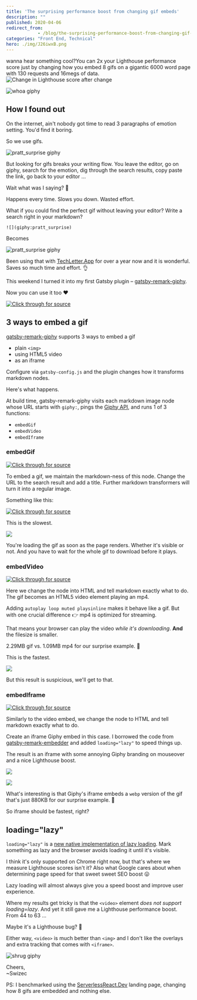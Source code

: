 ```yaml
---
title: 'The surprising performance boost from changing gif embeds'
description: ""
published: 2020-04-06
redirect_from: 
            - /blog/the-surprising-performance-boost-from-changing-gif-embeds/swizec/9365
categories: "Front End, Technical"
hero: ./img/J26iwxB.png
---
```

wanna hear something cool?You can 2x your Lighthouse performance score just by changing how you embed 8 gifs on a gigantic 6000 word page with 130 requests and 16megs of data.![Change in Lighthouse score after change](./img/J26iwxB.png)



![whoa giphy](./img/media-3o6gDPXMNxFhvHdcf6-giphy.gif)



## How I found out



On the internet, ain&#x27;t nobody got time to read 3 paragraphs of emotion setting. You&#x27;d find it boring.



So we use gifs.



![pratt_surprise giphy](./img/media-90F8aUepslB84-giphy.gif)



But looking for gifs breaks your writing flow. You leave the editor, go on giphy, search for the emotion, dig through the search results, copy paste the link, go back to your editor ...



Wait what was I saying? 🤔



Happens every time. Slows you down. Wasted effort.



What if you could find the perfect gif without leaving your editor? Write a search right in your markdown?



`![](giphy:pratt_surprise)`



Becomes



![pratt_surprise giphy](./img/media-90F8aUepslB84-giphy.gif)



Been using that with [TechLetter.App](https://techletter.app) for over a year now and it is wonderful. Saves so much time and effort. 👌



This weekend I turned it into my first Gatsby plugin – [gatsby-remark-giphy](https://github.com/Swizec/gatsby-remark-giphy).



Now you can use it too ❤️





[![Click through for source](./img/techletter.app-screenshot-1586186299871.png)](https://twitter.com/Swizec/status/1246595122197721088)





## 3 ways to embed a gif



[gatsby-remark-giphy](https://github.com/Swizec/gatsby-remark-giphy) supports 3 ways to embed a gif



- plain `<img>`
- using HTML5 video
- as an iframe



Configure via `gatsby-config.js` and the plugin changes how it transforms markdown nodes.



Here&#x27;s what happens.



At build time, gatsby-remark-giphy visits each markdown image node whose URL starts with `giphy:`, pings the [Giphy API](https://developers.giphy.com/), and runs 1 of 3 functions:



- `embedGif`
- `embedVideo`
- `embedIframe`



### embedGif



[![Click through for source](./img/techletter.app-screenshot-1586186176114.png)](https://carbon.now.sh/?bg=rgba(255,255,255,1)&amp;t=seti&amp;l=typescript&amp;ds=true&amp;wc=true&amp;wa=true&amp;pv=48px&amp;ph=32px&amp;ln=false&amp;code=function%20embedGif(imageNode%2C%20giphy%3A%20GIFObject)%20%7B%0A%20%20%20%20const%20search%20%3D%20imageNode.url.replace(%2F%5Egiphy%3A%2F%2C%20%22%22)%3B%0A%0A%20%20%20%20imageNode.alt%20%3D%20search%3B%0A%20%20%20%20imageNode.url%20%3D%20giphy.images.downsized_large.url%3B%0A%20%20%20%20imageNode.title%20%3D%20imageNode.title%20%7C%7C%20search%3B%0A%0A%20%20%20%20return%20imageNode%3B%0A%7D)



To embed a gif, we maintain the markdown-ness of this node. Change the URL to the search result and add a title. Further markdown transformers will turn it into a regular image.



Something like this:



[![Click through for source](./img/techletter.app-screenshot-1586186176604.png)](https://carbon.now.sh/?bg=rgba(255,255,255,1)&amp;t=seti&amp;l=html&amp;ds=true&amp;wc=true&amp;wa=true&amp;pv=48px&amp;ph=32px&amp;ln=false&amp;code=%3Cimg%20src%3D%22https%3A%2F%2Fmedia.giphy.com%2Fmedia%2F5VKbvrjxpVJCM%2Fgiphy.gif%22%20alt%3D%22search%22%20%2F%3E)



This is the slowest.



![](./img/9543257d7dd2cbf88a0009844cbe7e2900309101-68747470733a2f2f692e696d6775722e636f6d2f6c6852647169452e706e67.png)



You&#x27;re loading the gif as soon as the page renders. Whether it&#x27;s visible or not. And you have to wait for the whole gif to download before it plays.



### embedVideo



[![Click through for source](./img/YNQOHBz.png)](https://carbon.now.sh/?bg=rgba(255,255,255,1)&amp;t=seti&amp;l=typescript&amp;ds=true&amp;wc=true&amp;wa=true&amp;pv=48px&amp;ph=32px&amp;ln=false&amp;code=function%20embedVideo(imageNode%2C%20giphy%3A%20GIFObject%2C%20embedWidth)%20%7B%0A%20%20%20%20const%20srcHTML%20%3D%20%60%3Csource%20src%3D%24%7Bgiphy.images.looping.mp4%7D%20type%3D%22video%2Fmp4%22%20%2F%3E%60%3B%0A%0A%20%20%20%20imageNode.type%20%3D%20%22html%22%3B%0A%20%20%20%20imageNode.children%20%3D%20undefined%3B%0A%20%20%20%20imageNode.value%20%3D%20%60%3Cvideo%20style%3D%22margin%3A%20auto%20auto%3B%20display%3A%20block%3B%20max-width%3A%20%24%7BembedWidth%7D%22%20autoplay%20loop%20muted%20playsinline%20loading%3D%22lazy%22%3E%0A%20%20%20%20%20%20%20%20%20%20%20%20%24%7BsrcHTML%7D%0A%20%20%20%20%20%20%20%20%3C%2Fvideo%3E%60%3B%0A%0A%20%20%20%20return%20imageNode%3B%0A%7D)



Here we change the node into HTML and tell markdown exactly what to do. The gif becomes an HTML5 video element playing an mp4.



Adding `autoplay loop muted playsinline` makes it behave like a gif. But with one crucial difference 👉 mp4 is optimized for streaming.



That means your browser can play the video _while it&#x27;s downloading_. **And** the filesize is smaller.



2.29MB gif vs. 1.09MB mp4 for our surprise example. 🤯



This is the fastest.



![](./img/f04e81be56821573c3b13431282e080864c48c94-68747470733a2f2f692e696d6775722e636f6d2f6e305a32536c562e706e67.png)



But this result is suspicious, we&#x27;ll get to that.



### embedIframe



[![Click through for source](./img/5W1qqqc.png)](https://carbon.now.sh/?bg=rgba(255%2C255%2C255%2C1)&amp;t=seti&amp;wt=none&amp;l=typescript&amp;ds=true&amp;dsyoff=20px&amp;dsblur=68px&amp;wc=true&amp;wa=true&amp;pv=48px&amp;ph=32px&amp;ln=false&amp;fl=1&amp;fm=Hack&amp;fs=14px&amp;lh=133%25&amp;si=false&amp;es=2x&amp;wm=false&amp;code=function%2520embedIframe(imageNode%252C%2520giphy%253A%2520GIFObject%252C%2520embedWidth)%2520%257B%250A%2520%2520%2520%2520const%2520responsivePadding%2520%253D%2520Math.round(%250A%2520%2520%2520%2520%2520%2520%2520%2520(Number(giphy.images.original.height)%2520%252F%250A%2520%2520%2520%2520%2520%2520%2520%2520%2520%2520%2520%2520Number(giphy.images.original.width))%2520*%250A%2520%2520%2520%2520%2520%2520%2520%2520%2520%2520%2520%2520Number(embedWidth.replace(%2522%2525%2522%252C%2520%2522%2522))%250A%2520%2520%2520%2520)%253B%250A%250A%2520%2520%2520%2520imageNode.type%2520%253D%2520%2522html%2522%253B%250A%2520%2520%2520%2520imageNode.children%2520%253D%2520undefined%253B%250A%2520%2520%2520%2520imageNode.value%2520%253D%2520%2560%253Cdiv%2520style%253D%2522width%253A%2524%257BembedWidth%257D%253Bheight%253A0%253Bpadding-bottom%253A%2524%257BresponsivePadding%257D%2525%253Bposition%253Arelative%253Bmargin%253A%25200%2520auto%2522%253E%253Ciframe%2520src%253D%2522%2524%257Bgiphy.embed_url%257D%2522%2520width%253D%2522100%2525%2522%2520height%253D%2522100%2525%2522%2520style%253D%2522position%253Aabsolute%2522%2520frameborder%253D%25220%2522%2520class%253D%2522giphy-embed%2522%2520allowfullscreen%2520loading%253D%2522lazy%2522%253E%253C%252Fiframe%253E%253C%252Fdiv%253E%2560%253B%250A%250A%2520%2520%2520%2520return%2520imageNode%253B%250A%257D%250A)



Similarly to the video embed, we change the node to HTML and tell markdown exactly what to do.



Create an iframe Giphy embed in this case. I borrowed the code from [gatsby-remark-embedder](https://github.com/MichaelDeBoey/gatsby-remark-embedder) and added `loading="lazy"` to speed things up.



The result is an iframe with some annoying Giphy branding on mouseover and a nice Lighthouse boost.



![](./img/c1QcNNs.png)



![](./img/8719b20c378309194a227a90f89c1788112c1a16-68747470733a2f2f692e696d6775722e636f6d2f514935426152702e706e67.png)



What&#x27;s interesting is that Giphy&#x27;s iframe embeds a `webp` version of the gif that&#x27;s just 880KB for our surprise example. 🤨



So iframe should be fastest, right?



## loading=&quot;lazy&quot;



`loading="lazy"` is a [new native implementation of lazy loading](https://addyosmani.com/blog/lazy-loading/). Mark something as lazy and the browser avoids loading it until it&#x27;s visible.



I think it&#x27;s only supported on Chrome right now, but that&#x27;s where we measure Lighthouse scores isn&#x27;t it? Also what Google cares about when determining page speed for that sweet sweet SEO boost 😛



Lazy loading will almost always give you a speed boost and improve user experience.



Where my results get tricky is that the `<video>` element _does not support loading=lazy_. And yet it still gave me a Lighthouse performance boost. From 44 to 63 ...



Maybe it&#x27;s a Lighthouse bug? 🤔



Either way, `<video>` is much better than `<img>` and I don&#x27;t like the overlays and extra tracking that comes with `<iframe>`.



![shrug giphy](./img/media-JRhS6WoswF8FxE0g2R-giphy.gif)



Cheers,  
~Swizec



PS: I benchmarked using the [ServerlessReact.Dev](https://serverlessreact.dev) landing page, changing how 8 gifs are embedded and nothing else.